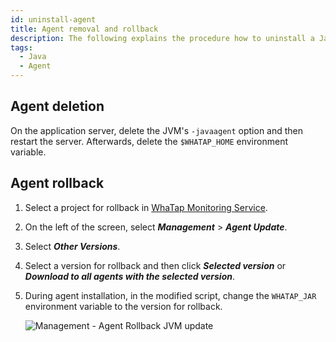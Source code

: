 ```yaml
---
id: uninstall-agent
title: Agent removal and rollback
description: The following explains the procedure how to uninstall a Java agent or revert to a previous version. The procedure to delete an agent includes removing the -javaagent JVM option and restarting the server and cleaning up the environment variables.
tags:
  - Java
  - Agent
---
```


## Agent deletion

On the application server, delete the JVM's `-javaagent` option and then restart the server. Afterwards, delete the `$WHATAP_HOME` environment variable.

## Agent rollback

1. Select a project for rollback in [WhaTap Monitoring Service](https://service.whatap.io).

2. On the left of the screen, select **_Management_** > **_Agent Update_**.

3. Select **_Other Versions_**.

   <ImgLang img='agent_rollback_1.png' desc='Management - agent rollback' />

4. Select a version for rollback and then click **_Selected version_** or **_Download to all agents with the selected version_**.

   <ImgLang img='agent_rollback_2.png' desc='Management - agent rollback' />

5. During agent installation, in the modified script, change the `WHATAP_JAR` environment variable to the version for rollback.

   ![Management - Agent Rollback JVM update](/img/agent_rollback_3.png)
